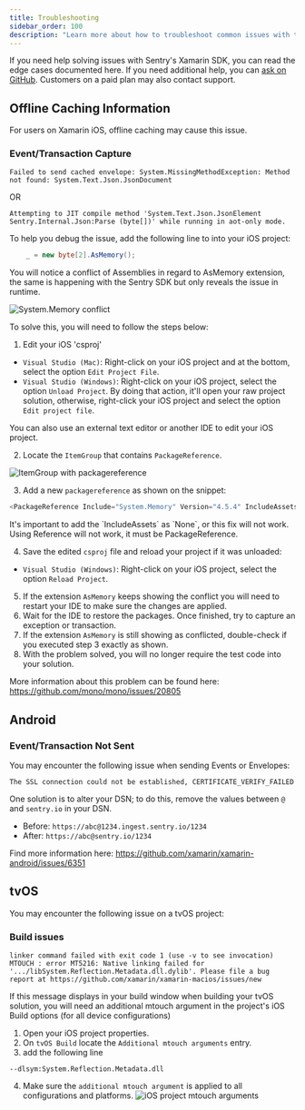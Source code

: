 ```yaml
---
title: Troubleshooting
sidebar_order: 100
description: "Learn more about how to troubleshoot common issues with the Xamarin SDK."
---
```


If you need help solving issues with Sentry's Xamarin SDK, you can read the edge cases documented here. If you need additional help, you can [ask on GitHub](https://github.com/getsentry/sentry-xamarin/issues/new/choose). Customers on a paid plan may also contact support.

## Offline Caching Information

For users on Xamarin iOS, offline caching may cause this issue.

### Event/Transaction Capture

`Failed to send cached envelope: System.MissingMethodException: Method not found: System.Text.Json.JsonDocument`

OR

`Attempting to JIT compile method 'System.Text.Json.JsonElement Sentry.Internal.Json:Parse (byte[])' while running in aot-only mode.`

To help you debug the issue, add the following line to into your iOS project:

```csharp
    _ = new byte[2].AsMemory();
```

You will notice a conflict of Assemblies in regard to AsMemory extension, the same is happening with the Sentry SDK but only reveals the issue in runtime.

![System.Memory conflict](system-memory-conflict.png)

To solve this, you will need to follow the steps below:

1. Edit your iOS 'csproj'

- `Visual Studio (Mac)`: Right-click on your iOS project and at the bottom, select the option `Edit Project File`.
- `Visual Studio (Windows)`: Right-click on your iOS project, select the option `Unload Project`. By doing that action, it'll open your raw project solution, otherwise, right-click your iOS project and select the option `Edit project file`.

<Note>
You can also use an external text editor or another IDE to edit your iOS project.
</Note>

2. Locate the `ItemGroup` that contains `PackageReference`.

![ItemGroup with packagereference](finding-package-reference.png)

3. Add a new `packagereference` as shown on the snippet:

```csharp
<PackageReference Include="System.Memory" Version="4.5.4" IncludeAssets="None" />
```

<Note>
It's important to add the `IncludeAssets` as `None`, or this fix will not work.
</Note>

<Note>
Using Reference will not work, it must be PackageReference.
</Note>

4. Save the edited `csproj` file and reload your project if it was unloaded:

- `Visual Studio (Windows)`: Right-click on your iOS project, select the option `Reload Project`.

5. If the extension `AsMemory` keeps showing the conflict you will need to restart your IDE to make sure the changes are applied.
6. Wait for the IDE to restore the packages. Once finished, try to capture an exception or transaction.
7. If the extension `AsMemory` is still showing as conflicted, double-check if you executed step 3 exactly as shown.
8. With the problem solved, you will no longer require the test code into your solution.

More information about this problem can be found here: https://github.com/mono/mono/issues/20805

## Android

### Event/Transaction Not Sent

You may encounter the following issue when sending Events or Envelopes:

`The SSL connection could not be established, CERTIFICATE_VERIFY_FAILED`

One solution is to alter your DSN; to do this, remove the values between `@` and `sentry.io` in your DSN.

- Before: `https://abc@1234.ingest.sentry.io/1234`
- After: `https://abc@sentry.io/1234`

Find more information here: https://github.com/xamarin/xamarin-android/issues/6351

## tvOS

You may encounter the following issue on a tvOS project:

### Build issues

`linker command failed with exit code 1 (use -v to see invocation)`
`MTOUCH : error MT5216: Native linking failed for '.../libSystem.Reflection.Metadata.dll.dylib'. Please file a bug report at https://github.com/xamarin/xamarin-macios/issues/new`

If this message displays in your build window when building your tvOS solution, you will need an additional mtouch argument in the project's iOS Build options (for all device configurations)

1. Open your iOS project properties.
2. On `tvOS Build` locate the `Additional mtouch arguments` entry.
3. add the following line

`--dlsym:System.Reflection.Metadata.dll`

4. Make sure the `additional mtouch argument` is applied to all configurations and platforms.
   ![iOS project mtouch arguments](tvos-metadata.jpg)
